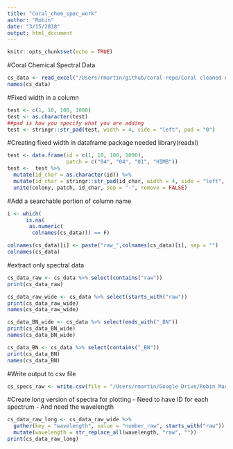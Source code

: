```yaml
---
title: "Coral_chem_spec_work"
author: "Robin"
date: "3/15/2018"
output: html_document
---
```


```r
knitr::opts_chunk$set(echo = TRUE)
```

#Coral Chemical Spectral Data
```r
cs_data <- read_excel("/Users/rmartin/github/coral-repo/Coral cleaned ASD (Updated 24Feb2018).xlsx", sheet = "Spec_Chl_PLSR_ASD")
names(cs_data)
```


#Fixed width in a column
```r
test <- c(1, 10, 100, 1000)
test <- as.character(test)
##pad is how you specify what you are adding
test <- stringr::str_pad(test, width = 4, side = "left", pad = "0")
```

#Creating fixed width in dataframe
package needed library(readxl)

```r
test <- data.frame(id = c(1, 10, 100, 1000), 
                   patch = c("04", "04", "01", "HIMB"))
test <-  test %>%
  mutate(id_char = as.character(id)) %>%
  mutate(id_char = stringr::str_pad(id_char, width = 4, side = "left", pad = "0")) %>%
  unite(colony, patch, id_char, sep = "-", remove = FALSE) 

```

#Add a searchable portion of column name
```r

i <- which(
      is.na(
       as.numeric(
        colnames(cs_data))) == F)

colnames(cs_data)[i] <- paste("raw_",colnames(cs_data)[i], sep = "")
colnames(cs_data)
```

#extract only spectral data
```r
cs_data_raw <- cs_data %>% select(contains("raw"))
print(cs_data_raw)

cs_data_raw_wide <- cs_data %>% select(starts_with("raw"))
print(cs_data_raw_wide)
names(cs_data_raw_wide)

cs_data_BN_wide <- cs_data %>% select(ends_with("_BN"))
print(cs_data_BN_wide)
names(cs_data_BN_wide)

cs_data_BN <- cs_data %>% select(contains("_BN"))
print(cs_data_BN)
names(cs_data_BN)
```

#Write output to csv file
```r
cs_specs_raw <- write.csv(file = "/Users/rmartin/Google Drive/Robin Mac/5. Projects/v. Ongoing Projects/Hawaii/Coral Resistance and Resilience/1. FInal Datasheets/2. Model PLSR ASD Spectra/cs_spec_raw.csv", x = cs_data_raw_wide)
```

#Create long version of spectra for plotting
 - Need to have ID for each spectrum
 - And need the wavelength
```r
cs_data_raw_long <- cs_data_raw_wide %>% 
  gather(key = "wavelength", value = "number_raw", starts_with("raw")) %>%
  mutate(wavelength = str_replace_all(wavelength, "raw", ""))
print(cs_data_raw_long)
```
